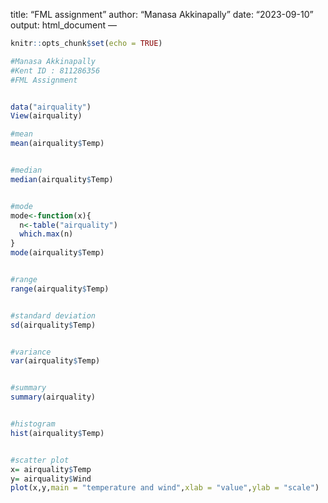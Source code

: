 
title: "FML assignment"
author: "Manasa Akkinapally"
date: "2023-09-10"
output: html_document
---

```{r setup, include=TRUE}
knitr::opts_chunk$set(echo = TRUE)
```
```{r}

#Manasa Akkinapally 
#Kent ID : 811286356
#FML Assignment 


data("airquality")
View(airquality)

#mean
mean(airquality$Temp)


#median
median(airquality$Temp)


#mode
mode<-function(x){
  n<-table("airquality")
  which.max(n)
}
mode(airquality$Temp)


#range
range(airquality$Temp)


#standard deviation
sd(airquality$Temp)


#variance
var(airquality$Temp)


#summary
summary(airquality)


#histogram
hist(airquality$Temp)


#scatter plot
x= airquality$Temp
y= airquality$Wind
plot(x,y,main = "temperature and wind",xlab = "value",ylab = "scale")

```



